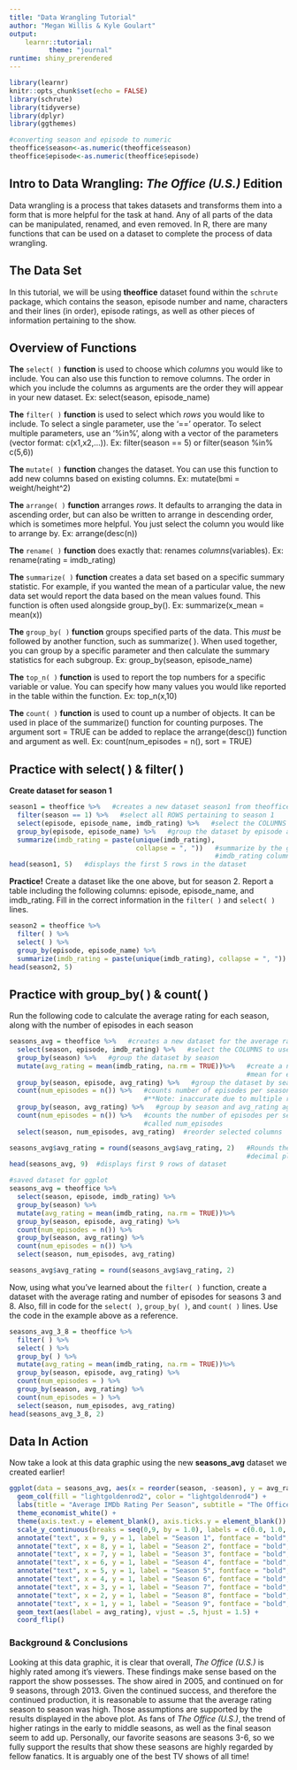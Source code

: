 ```yaml
---
title: "Data Wrangling Tutorial"
author: "Megan Willis & Kyle Goulart"
output:
    learnr::tutorial:
          theme: "journal"
runtime: shiny_prerendered
---
```


```r
library(learnr)
knitr::opts_chunk$set(echo = FALSE)
library(schrute)
library(tidyverse)
library(dplyr)
library(ggthemes)
```

```r
#converting season and episode to numeric
theoffice$season<-as.numeric(theoffice$season)
theoffice$episode<-as.numeric(theoffice$episode)
```
## Intro to Data Wrangling: *The Office (U.S.)* Edition
Data wrangling is a process that takes datasets and transforms them into a form that is more helpful for the task at hand. Any of all parts of the data can be manipulated, renamed, and even removed. In R, there are many functions that can be used on a dataset to complete the process of data wrangling. 

## The Data Set
In this tutorial, we will be using **theoffice** dataset found within the `schrute` package, which contains the season, episode number and name, characters and their lines (in order), episode ratings, as well as other pieces of information pertaining to the show.

## Overview of Functions

**The** `select( )` **function** is used to choose which *columns* you would like to include. You can also use this function to remove columns. The order in which you include the columns as arguments are the order they will appear in your new dataset. Ex: select(season, episode_name)

**The** `filter( )` **function** is used to select which *rows* you would like to include. To select a single parameter, use the '==' operator. To select multiple parameters, use an '%in%', along with a vector of the parameters (vector format: c(x1,x2,...)). Ex: filter(season == 5) or filter(season %in% c(5,6))

**The** `mutate( )` **function** changes the dataset. You can use this function to add new columns based on existing columns. Ex: mutate(bmi = weight/height^2)

**The** `arrange( )` **function** arranges *rows*. It defaults to arranging the data in ascending order, but can also be written to arrange in descending order, which is sometimes more helpful. You just select the column you would like to arrange by. Ex: arrange(desc(n))

**The** `rename( )` **function** does exactly that: renames *columns*(variables). Ex: rename(rating = imdb_rating)

**The** `summarize( )` **function** creates a data set based on a specific summary statistic. For example, if you wanted the mean of a particular value, the new data set would report the data based on the mean values found. This function is often used alongside group_by(). Ex: summarize(x_mean = mean(x))

**The** `group_by( )` **function** groups specified parts of the data. This *must* be followed by another function, such as summarize( ). When used together, you can group by a specific parameter and then calculate the summary statistics for each subgroup. Ex: group_by(season, episode_name)

**The** `top_n( )` **function** is used to report the top numbers for a specific variable or value. You can specify how many values you would like reported in the table within the function. Ex: top_n(x,10)

**The** `count( )` **function** is used to count up a number of objects. It can be used in place of the summarize() function for counting purposes. The argument sort = TRUE can be added to replace the arrange(desc()) function and argument as well. Ex: count(num_episodes = n(), sort = TRUE)

## Practice with select( ) & filter( )

**Create dataset for season 1**
```r
season1 = theoffice %>%   #creates a new dataset season1 from theoffice dataset
  filter(season == 1) %>%   #select all ROWS pertaining to season 1
  select(episode, episode_name, imdb_rating) %>%   #select the COLUMNS to include in the new dataset
  group_by(episode, episode_name) %>%   #group the dataset by episode and episode name
  summarize(imdb_rating = paste(unique(imdb_rating),
                                collapse = ", "))   #summarize by the groups specified in group_by(), and creates a new 
                                                    #imdb_rating column by collapsing the data into one row per episode
head(season1, 5)   #displays the first 5 rows in the dataset
```

**Practice!**
Create a dataset like the one above, but for season 2. Report a table including the following columns: episode, episode_name, and imdb_rating. Fill in the correct information in the `filter( )` and `select( )` lines.
```r
season2 = theoffice %>% 
  filter( ) %>% 
  select( ) %>% 
  group_by(episode, episode_name) %>% 
  summarize(imdb_rating = paste(unique(imdb_rating), collapse = ", "))
head(season2, 5)
```

## Practice with group_by( ) & count( )

Run the following code to calculate the average rating for each season, along with the number of episodes in each season
```r
seasons_avg = theoffice %>%   #creates a new dataset for the average rating per season
  select(season, episode, imdb_rating) %>%   #select the COLUMNS to use to create the new dataset
  group_by(season) %>%   #group the dataset by season
  mutate(avg_rating = mean(imdb_rating, na.rm = TRUE))%>%   #create a new COLUMN called avg_rating by calculating the 
                                                            #mean for each season
  group_by(season, episode, avg_rating) %>%   #group the dataset by season, episode and the new column avg_rating
  count(num_episodes = n()) %>%   #counts number of episodes per season 
                                  #**Note: inaccurate due to multiple rows per season in original dataset 
  group_by(season, avg_rating) %>%   #group by season and avg_rating again
  count(num_episodes = n()) %>%   #counts the number of episodes per season in new COLUMN 
                                  #called num_episodes
  select(season, num_episodes, avg_rating)  #reorder selected columns

seasons_avg$avg_rating = round(seasons_avg$avg_rating, 2)   #Rounds the avg_rating to one 
                                                            #decimal place
head(seasons_avg, 9)  #displays first 9 rows of dataset
```

```r
#saved dataset for ggplot
seasons_avg = theoffice %>% 
  select(season, episode, imdb_rating) %>% 
  group_by(season) %>% 
  mutate(avg_rating = mean(imdb_rating, na.rm = TRUE))%>% 
  group_by(season, episode, avg_rating) %>% 
  count(num_episodes = n()) %>% 
  group_by(season, avg_rating) %>% 
  count(num_episodes = n()) %>% 
  select(season, num_episodes, avg_rating)

seasons_avg$avg_rating = round(seasons_avg$avg_rating, 2)
```


Now, using what you've learned about the `filter( )` function, create a dataset with the average rating and number of episodes for seasons 3 and 8. Also, fill in code for the `select( )`, `group_by( )`, and `count( )` lines. Use the code in the example above as a reference.
```r
seasons_avg_3_8 = theoffice %>% 
  filter( ) %>% 
  select( ) %>% 
  group_by( ) %>% 
  mutate(avg_rating = mean(imdb_rating, na.rm = TRUE))%>% 
  group_by(season, episode, avg_rating) %>% 
  count(num_episodes = ) %>% 
  group_by(season, avg_rating) %>% 
  count(num_episodes = ) %>% 
  select(season, num_episodes, avg_rating)
head(seasons_avg_3_8, 2)
```

## Data In Action

Now take a look at this data graphic using the new **seasons_avg** dataset we created earlier!
```r
ggplot(data = seasons_avg, aes(x = reorder(season, -season), y = avg_rating)) + 
  geom_col(fill = "lightgoldenrod2", color = "lightgoldenrod4") + 
  labs(title = "Average IMDb Rating Per Season", subtitle = "The Office (U.S.)", x = "", y = "Average Rating") + 
  theme_economist_white() + 
  theme(axis.text.y = element_blank(), axis.ticks.y = element_blank()) + 
  scale_y_continuous(breaks = seq(0,9, by = 1.0), labels = c(0.0, 1.0, 2.0, 3.0, 4.0, 5.0, 6.0, 7.0, 8.0, 9.0)) + 
  annotate("text", x = 9, y = 1, label = "Season 1", fontface = "bold", size = 5) + 
  annotate("text", x = 8, y = 1, label = "Season 2", fontface = "bold", size = 5) +
  annotate("text", x = 7, y = 1, label = "Season 3", fontface = "bold", size = 5) +
  annotate("text", x = 6, y = 1, label = "Season 4", fontface = "bold", size = 5) +
  annotate("text", x = 5, y = 1, label = "Season 5", fontface = "bold", size = 5) +
  annotate("text", x = 4, y = 1, label = "Season 6", fontface = "bold", size = 5) +
  annotate("text", x = 3, y = 1, label = "Season 7", fontface = "bold", size = 5) +
  annotate("text", x = 2, y = 1, label = "Season 8", fontface = "bold", size = 5) +
  annotate("text", x = 1, y = 1, label = "Season 9", fontface = "bold", size = 5) + 
  geom_text(aes(label = avg_rating), vjust = .5, hjust = 1.5) + 
  coord_flip()
```

### Background & Conclusions

Looking at this data graphic, it is clear that overall, *The Office (U.S.)* is highly rated among it's viewers. These findings make sense based on the rapport the show possesses. The show aired in 2005, and continued on for 9 seasons, through 2013. Given the continued success, and therefore the continued production, it is reasonable to assume that the average rating season to season was high. Those assumptions are supported by the results displayed in the above plot. As fans of *The Office (U.S.)*, the trend of higher ratings in the early to middle seasons, as well as the final season seem to add up. Personally, our favorite seasons are seasons 3-6, so we fully support the results that show these seasons are highly regarded by fellow fanatics. It is arguably one of the best TV shows of all time! 




















